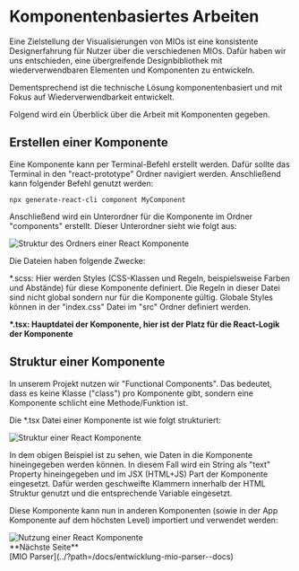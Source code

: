 
<Meta title="Entwicklung/Komponentenbasiertes Arbeiten" />

# Komponentenbasiertes Arbeiten

Eine Zielstellung der Visualisierungen von MIOs ist eine konsistente Designerfahrung für Nutzer über die verschiedenen MIOs.
Dafür haben wir uns entschieden, eine übergreifende Designbibliothek mit wiederverwendbaren Elementen und Komponenten zu entwickeln.

Dementsprechend ist die technische Lösung komponentenbasiert und mit Fokus auf Wiederverwendbarkeit entwickelt.

Folgend wird ein Überblick über die Arbeit mit Komponenten gegeben.

## Erstellen einer Komponente

Eine Komponente kann per Terminal-Befehl erstellt werden. Dafür sollte das Terminal in den "react-prototype" Ordner navigiert werden. Anschließend kann folgender Befehl genutzt werden:

<code>npx generate-react-cli component MyComponent</code>

Anschließend wird ein Unterordner für die Komponente im Ordner "components" erstellt.
Dieser Unterordner sieht wie folgt aus:

<img
  src="./componentDirectory.png"
  alt="Struktur des Ordners einer React Komponente"
/>

Die Dateien haben folgende Zwecke:

\*.scss: Hier werden Styles (CSS-Klassen und Regeln, beispielsweise Farben und Abstände) für diese Komponente definiert. Die Regeln in dieser Datei sind nicht global sondern nur für die Komponente gültig. Globale Styles können in der "index.css" Datei im "src" Ordner definiert werden.

<strong>
  *.tsx: Hauptdatei der Komponente, hier ist der Platz für die React-Logik der
  Komponente
</strong>

## Struktur einer Komponente

In unserem Projekt nutzen wir "Functional Components". Das bedeutet, dass es keine Klasse ("class") pro Komponente gibt, sondern eine Komponente schlicht eine Methode/Funktion ist.

Die \*.tsx Datei einer Komponente ist wie folgt strukturiert:

<img src="./componentStructure.png" alt="Struktur einer React Komponente" />

In dem obigen Beispiel ist zu sehen, wie Daten in die Komponente hineingegeben werden können.
In diesem Fall wird ein String als "text" Property hineingegeben und im JSX (HTML+JS) Part der Komponente eingesetzt. Dafür werden geschweifte Klammern innerhalb der HTML Struktur genutzt und die entsprechende Variable eingesetzt.

Diese Komponente kann nun in anderen Komponenten (sowie in der App Komponente auf dem höchsten Level) importiert und verwendet werden:

<img src="./componentUse.png" alt="Nutzung einer React Komponente" />

<br/>
**Nächste Seite**<br/>
[MIO Parser](../?path=/docs/entwicklung-mio-parser--docs)